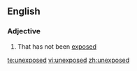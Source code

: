 ==English==

===Adjective===
{{en-adj}}

# That has not been [[exposed]]

[[te:unexposed]]
[[vi:unexposed]]
[[zh:unexposed]]